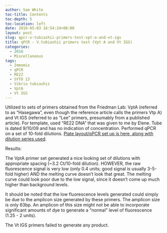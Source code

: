 ```yaml
---
author: Sam White
toc-title: Contents
toc-depth: 5
toc-location: left
date: 2010-05-03 16:54:24+00:00
layout: post
slug: qpcr-v-tubiashii-primers-test-vpt-a-and-vt-igs
title: qPCR - V.tubiashii primers test (Vpt A and Vt IGS)
categories:
  - 2010
  - Miscellaneous
tags:
  - Immomix
  - qPCR
  - RE22
  - SYTO 13
  - Vibrio tubiashii
  - VptA
  - Vt IGS
---
```


Utilized to sets of primers obtained from the Friedman Lab: VptA (referred to as "Hasegawa", even though the reference article calls the primers Vtp A) and Vt IGS (referred to as "Lee" primers, presumably from a published article). For template, used "RE22 DNA" that was given to me by Elene. Tube is dated 9/10/09 and has no indication of concentration. Performed qPCR on a set of 10-fold dilutions. [Plate layout/qPCR set up is here, along with dilution series used](https://eagle.fish.washington.edu/Arabidopsis/Notebook%20Workup%20Files/20100503-01.jpg).

Results:

The VptA primer set generated a nice looking set of dilutions with appropriate spacing (~3.2 Ct/10-fold dilution). HOWEVER, the raw fluorescence signal is very low (only 0.4 units; good signal is usually 3-5-fold higher) AND the melting curve doesn't look that great. The melting curve could look poor due to the low signal, since it doesn't come up much higher than background levels.

It should be noted that the low fluorescence levels generated could simply be due to the amplicon size generated by these primers. The amplicon size is only 63bp. An amplicon of this size might not be able to incorporate significant amounts of dye to generate a "normal" level of fluorescence (1.25 - 2 units).

The Vt IGS primers failed to generate any product.
